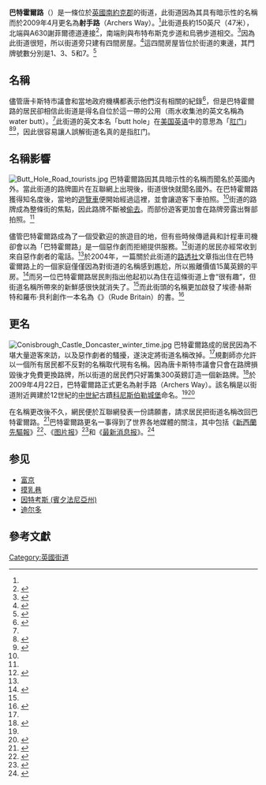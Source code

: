 {{Infobox
|title = 巴特霍爾路<br>Butt Hole Road
|image = [[File:Butt_Hole_Road.jpg|300px]]
|label1 = 位置
|data1 = [[英國|英國]][[南約克郡|南約克郡]][[科尼斯伯勒|科尼斯伯勒]]
|label2 = 郵政編碼
|data2 = DN12 3BN
|label3 = 更名
|data3 = 射手路（2009年4月）
|label4 = 南端
|data4 = 布特布斯克步道和烏鴉步道
|label5 = 北端
|data5 = [[File:UK_road_A630.svg|40px]] A630謝菲爾德道
|label6 = 坐標
|data6 = {{coord|53.485613|-1.211492|type:landmark_region:GB|display=inline,title}} 
}}

'''巴特霍爾路'''（{{lang en|Butt Hole Road}}）是一條位於[[英國|英國]][[南約克郡|南約克郡]]{{link-en|唐卡斯特都會自治市|Metropolitan Borough of Doncaster|唐卡斯特市}}{{link-en|科尼斯伯勒|Conisbrough}}的街道，此街道因為其具有暗示性的名稱而於2009年4月更名為'''射手路'''（Archers Way）。<ref name="mail"/>此街道長約150英尺（47米），北端與A630謝菲爾德道連接<ref>{{cite web|url=http://www.proviser.com/regional/towns/doncaster/street_maps/page6.html|title=Map of Doncaster Streets, Street Maps of Doncaster: Street Map of Doncaster Streets|work=Proviser|page=6 of 42|accessdate=2009-09-06|deadurl=yes|archiveurl=https://web.archive.org/web/20101231025119/http://www.proviser.com/regional/towns/doncaster/street_maps/page6.html|archivedate=2010-12-31}}</ref>，南端則與布特布斯克步道和烏鴉步道相交。<ref name="map">{{Google maps |url=http://maps.google.co.uk/maps?f=d&source=s_d&saddr=Butt+Hole+Rd&daddr=Butt+Hole+Rd&geocode=FXQcMAMdxoPt_w%3BFdUdMAMdrYLt_w&hl=en&mra=cc&sll=53.484777,-1.211248&sspn=0.000752,0.002411&ie=UTF8&ll=53.484723,-1.211146&spn=0.001503,0.004823&z=18 |title=Butt Hole Rd to Butt Hole Rd |accessdate=2009-09-05}}</ref>因為此街道很短，所以街道旁只建有四間房屋。<ref name="dj">{{cite news|url=http://www.digitaljournal.com/article/273159|title=What’s in a Name? Ask Residents Living on Butt Hole Road|last=Dubroff|first=M Dee|date=27 May 2009|work=DigitalJournal.com|accessdate=2009-09-06|archive-date=2009-09-01|archive-url=https://web.archive.org/web/20090901230200/http://www.digitaljournal.com/article/273159|dead-url=no}}</ref>這四間房屋皆位於街道的東邊，其門牌號數分別是1、3、5和7。<ref>{{cite web|url=http://www.houseprices.co.uk/butt-hole-road-conisbrough-doncaster-dn12/|title=Butt Hole Road Conisbrough Doncaster DN12|work=House Prices|accessdate=2009-09-07|archive-date=2010-10-07|archive-url=https://web.archive.org/web/20101007112422/http://www.houseprices.co.uk/butt-hole-road-conisbrough-doncaster-dn12|dead-url=no}}</ref>

== 名稱 ==
儘管唐卡斯特市議會和當地政府機構都表示他們沒有相關的紀錄<ref name="bbc">{{cite news|url=http://news.bbc.co.uk/1/hi/england/south_yorkshire/3212005.stm|title=Family made butt of jokes|date=24 October 2003|accessdate=2009-01-24|work=BBC News|archive-date=2009-01-30|archive-url=https://web.archive.org/web/20090130114445/http://news.bbc.co.uk/1/hi/england/south_yorkshire/3212005.stm|dead-url=no}}</ref>，但是巴特霍爾路的居民卻相信此街道是得名自位於這一帶的公用{{link-en|雨水儲集槽|Rainwater tank|雨水收集池}}（雨水收集池的英文名稱為water butt）。<ref name="nyt"/>此街道的英文本名「butt hole」在[[美国英语|美国英语]]中的意思為「[[肛门|肛门]]」<ref>{{cite web|url=http://dictionary.reference.com/browse/butt_hole|title=Butt hole|work=Dictionary.com Unabridged (v 1.1)|publisher=[[Random_House|Random House]]|accessdate=2009-09-09|deadurl=yes|archiveurl=https://web.archive.org/web/20121024161718/http://dictionary.reference.com/browse/butt_hole|archivedate=2012-10-24}}</ref><ref>{{cite web|url=http://www.ldoceonline.com/dictionary/butthole|title=Butthole|work=Longman Dictionary of Contemporary English|publisher=[[Pearson_Education|Pearson Education]]|accessdate=2009-09-13|archive-date=2010-12-28|archive-url=https://web.archive.org/web/20101228061018/http://www.ldoceonline.com/dictionary/butthole|dead-url=no}}</ref>，因此很容易讓人誤解街道名真的是指肛门。

==名稱影響==
[[File:Butt_Hole_Road_tourists.jpg|left]]
巴特霍爾路因其具暗示性的名稱而聞名於英國內外。當此街道的路牌圖片在互聯網上出現後，街道很快就聞名國外。在巴特霍爾路獲得知名度後，當地的[[遊覽車|遊覽車]]便開始經過這裡，並會讓遊客下車拍照。<ref name="dj"/>街道的路牌成為整條街的焦點，因此路牌不斷被[[標誌盜竊|偷去]]。而部份遊客更加會在路牌旁露出臀部拍照。<ref name="bbc"/>  

儘管巴特霍爾路成為了一個受歡迎的旅遊目的地，但有些時候傳遞員和計程車司機卻會以為「巴特霍爾路」是一個惡作劇而拒絕提供服務。<ref name="reuters">{{cite news|url=http://www.dojgov.net/ODDNews.htm|title=What's in a Name? Everything When the Name is Butt|date=24 October 2003|publisher=[[Reuters|Reuters]]|accessdate=2009-09-07|format=reprint|archive-date=2009-04-02|archive-url=https://web.archive.org/web/20090402205343/http://www.dojgov.net/ODDNews.htm|dead-url=no}}</ref>街道的居民亦經常收到來自惡作劇者的電話。<ref name="bbc"/>於2004年，一篇關於此街道的[[路透社|路透社]]文章指出住在巴特霍爾路上的一個家庭僅僅因為對街道的名稱感到尷尬，所以搬離價值15萬英鎊的平房。<ref>{{cite book|last=Lake|first=Matt|title=Weird England|url=https://archive.org/details/weirdenglandyour0000lake|publisher=Sterling Publishing|location=New York|year=2007|page=[https://archive.org/details/weirdenglandyour0000lake/page/203 203]|isbn=1-4027-4229-0}}</ref>而另一位巴特霍爾路居民則指出他起初以為住在這條街道上會“很有趣”，但街道名稱所帶來的新鮮感很快就消失了。<ref name="star"/>而此街頭的名稱更加啟發了埃德·赫斯特和羅布·貝利創作一本名為《{{link-en|粗魯的英國|Rude Britain}}》（Rude Britain）的書。<ref name="nyt">{{cite news|url=http://www.nytimes.com/2009/01/23/world/europe/23crapstone.html|title=No Snickering: That Road Sign Means Something Else|first=Sarah|last=Lyall|accessdate=2009-01-24|date=22 January 2009|work=The New York Times|archive-date=2021-02-02|archive-url=https://web.archive.org/web/20210202225842/https://www.nytimes.com/2009/01/23/world/europe/23crapstone.html|dead-url=no}}</ref>

== 更名 ==
[[File:Conisbrough_Castle_Doncaster_winter_time.jpg|thumb]]
巴特霍爾路成的居民因為不堪大量遊客來訪，以及惡作劇者的騷擾，遂決定將街道名稱改掉。<ref name="mail"/>規劃師亦允許以一個所有居民都不反對的名稱取代現有名稱。因為唐卡斯特市議會只會在路牌損毀後才免費更換路牌，所以街道的居民們只好籌集300英鎊訂造一個新路牌。<ref>{{cite news|url=http://www.rac.co.uk/know-how/motoring-news/item/2009/05/28/residents-rename-butt-hole-road/ |title=Residents rename Butt Hole Road |date=28 May 2009 |work=RAC News |publisher=RAC plc |accessdate=2009-09-07 |deadurl=yes |archiveurl=https://web.archive.org/web/20090726201126/http://www.rac.co.uk/know-how/motoring-news/item/2009/05/28/residents-rename-butt-hole-road/ |archivedate=2009-07-26}}</ref>於2009年4月22日，巴特霍爾路正式更名為射手路（Archers Way）。該名稱是以街道附近興建於12世紀的[[中世紀|中世紀]]古蹟[[科尼斯伯勒堡|科尼斯伯勒城堡]]命名。<ref name="star"/><ref name="mail">{{cite news|url=http://www.dailymail.co.uk/news/article-1187773/Residents-Butt-Hole-Road-club-change-streets-unfortunate-name.html|title=Residents of 'Butt Hole Road' club together to change street's unfortunate name|date=29 May 2009|work=Daily Mail|accessdate=2009-09-06|archive-date=2009-09-04|archive-url=https://web.archive.org/web/20090904072433/http://www.dailymail.co.uk/news/article-1187773/Residents-Butt-Hole-Road-club-change-streets-unfortunate-name.html|dead-url=no}}</ref>

在名稱更改後不久，網民便於互聯網發表一份請願書，請求居民把街道名稱改回巴特霍爾路。<ref name="star">{{cite news|url=http://www.thestar.co.uk/news/Residents-club-together-to-finally.5305336.jp|title=Residents club together to finally change embarrassing street name|last=Kessen|first=David|date=27 May 2009|work=The Star|publisher=Yorkshire Post Newspapers|accessdate=2009-09-06|archive-url=https://web.archive.org/web/20090721031637/https://www.thestar.co.uk/news/Residents-club-together-to-finally.5305336.jp|archive-date=2009-07-21|dead-url=yes}}</ref>巴特霍爾路更名一事得到了世界各地媒體的關注，其中包括《[[新西蘭先驅報|新西蘭先驅報]]》<ref>{{cite news|url=http://www.nzherald.co.nz/opinion/news/article.cfm?c_id=466&objectid=10575089|title=''Sideswipe:'' Butt Hole Road|last=Samways|first=Ana|date=29 May 2009|work=The New Zealand Herald|accessdate=2009-09-06|archive-date=2012-10-21|archive-url=https://web.archive.org/web/20121021055611/http://www.nzherald.co.nz/opinion/news/article.cfm?c_id=466&objectid=10575089|dead-url=no}}</ref>、《[[图片报|图片报]]》<ref>{{cite news|url=http://www.bild.de/BILD/auto/2009/06/a-loch-strasse-kriegt-neuen-namen/strassenname-lustig.html|title="A***-Loch-Straße" bekommt neuen Namen|date=9 June 2009|work=Bild|language=de|accessdate=2009-09-06|archive-date=2009-07-23|archive-url=https://web.archive.org/web/20090723185055/http://www.bild.de/BILD/auto/2009/06/a-loch-strasse-kriegt-neuen-namen/strassenname-lustig.html|dead-url=no}}</ref>和《[[最新消息报|最新消息报]]》。<ref>{{cite news|url=http://www.hln.be/hln/nl/959/Bizar/article/detail/866461/2009/05/27/Bewoners-Kontgatstraat-veranderen-straatnaam.dhtml|title=Bewoners 'Kontgatstraat' veranderen straatnaam|date=27 May 2009|work=Het Laatste Nieuws|language=nl|accessdate=2009-09-06|archive-date=2009-05-30|archive-url=https://web.archive.org/web/20090530071944/http://www.hln.be/hln/nl/959/Bizar/article/detail/866461/2009/05/27/Bewoners-Kontgatstraat-veranderen-straatnaam.dhtml|dead-url=no}}</ref>
{{clear}}

==参见==
* [[富京|富京]]
* [[摸乳巷|摸乳巷]]
* [[因特考斯_(賓夕法尼亞州)|因特考斯 (賓夕法尼亞州)]]
* [[迪尔多|迪尔多]]
==參考文獻==
{{reflist|2}}

[[Category:英國街道|Category:英國街道]]